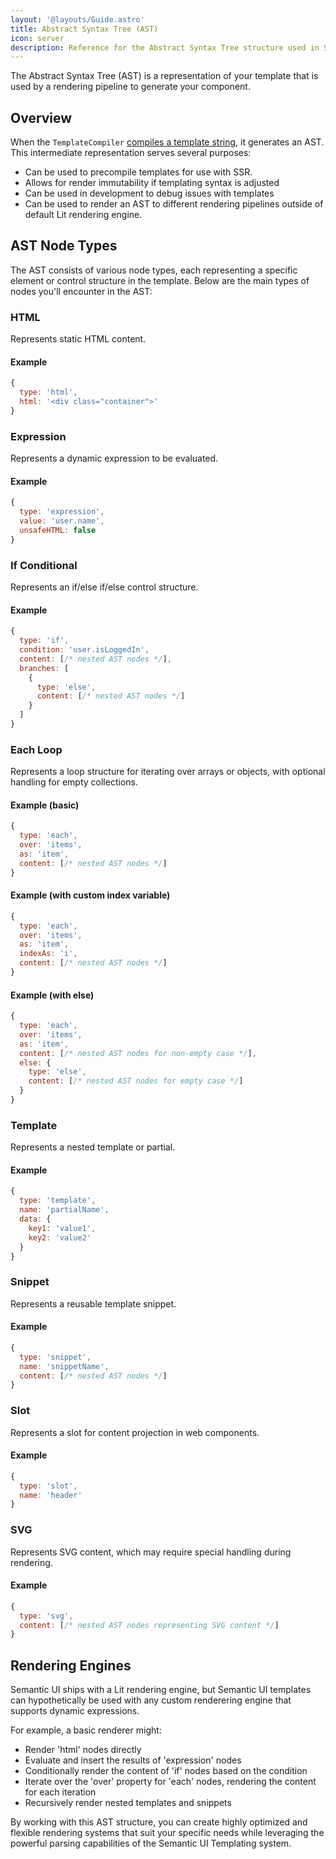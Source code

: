 ```yaml
---
layout: '@layouts/Guide.astro'
title: Abstract Syntax Tree (AST)
icon: server
description: Reference for the Abstract Syntax Tree structure used in Semantic UI Templating
---
```


The Abstract Syntax Tree (AST) is a representation of your template that is used by a rendering pipeline to generate your component.

## Overview

When the `TemplateCompiler` [compiles a template string](/api/templating/template-compiler#compile), it generates an AST. This intermediate representation serves several purposes:

* Can be used to precompile templates for use with SSR.
* Allows for render immutability if templating syntax is adjusted
* Can be used in development to debug issues with templates
* Can be used to render an AST to different rendering pipelines outside of default Lit rendering engine.

## AST Node Types

The AST consists of various node types, each representing a specific element or control structure in the template. Below are the main types of nodes you'll encounter in the AST:

### HTML

Represents static HTML content.

#### Example
```javascript
{
  type: 'html',
  html: '<div class="container">'
}
```

### Expression

Represents a dynamic expression to be evaluated.

#### Example
```javascript
{
  type: 'expression',
  value: 'user.name',
  unsafeHTML: false
}
```

### If Conditional

Represents an if/else if/else control structure.

#### Example
```javascript
{
  type: 'if',
  condition: 'user.isLoggedIn',
  content: [/* nested AST nodes */],
  branches: [
    {
      type: 'else',
      content: [/* nested AST nodes */]
    }
  ]
}
```

### Each Loop

Represents a loop structure for iterating over arrays or objects, with optional handling for empty collections.

#### Example (basic)
```javascript
{
  type: 'each',
  over: 'items',
  as: 'item',
  content: [/* nested AST nodes */]
}
```

#### Example (with custom index variable)
```javascript
{
  type: 'each',
  over: 'items',
  as: 'item',
  indexAs: 'i',
  content: [/* nested AST nodes */]
}
```

#### Example (with else)
```javascript
{
  type: 'each',
  over: 'items',
  as: 'item',
  content: [/* nested AST nodes for non-empty case */],
  else: {
    type: 'else',
    content: [/* nested AST nodes for empty case */]
  }
}
```

### Template

Represents a nested template or partial.

#### Example
```javascript
{
  type: 'template',
  name: 'partialName',
  data: {
    key1: 'value1',
    key2: 'value2'
  }
}
```

### Snippet

Represents a reusable template snippet.

#### Example
```javascript
{
  type: 'snippet',
  name: 'snippetName',
  content: [/* nested AST nodes */]
}
```

### Slot

Represents a slot for content projection in web components.

#### Example
```javascript
{
  type: 'slot',
  name: 'header'
}
```

### SVG

Represents SVG content, which may require special handling during rendering.

#### Example
```javascript
{
  type: 'svg',
  content: [/* nested AST nodes representing SVG content */]
}
```

## Rendering Engines

Semantic UI ships with a Lit rendering engine, but Semantic UI templates can hypothetically be used with any custom renderering engine that supports dynamic expressions.

For example, a basic renderer might:

* Render 'html' nodes directly
* Evaluate and insert the results of 'expression' nodes
* Conditionally render the content of 'if' nodes based on the condition
* Iterate over the 'over' property for 'each' nodes, rendering the content for each iteration
* Recursively render nested templates and snippets

By working with this AST structure, you can create highly optimized and flexible rendering systems that suit your specific needs while leveraging the powerful parsing capabilities of the Semantic UI Templating system.
